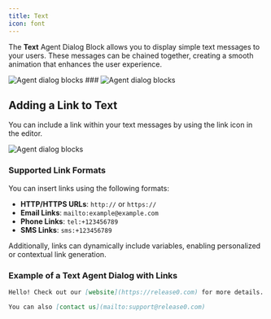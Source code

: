 ```yaml
---
title: Text
icon: font
---
```


The **Text** Agent Dialog Block allows you to display simple text messages to your users. These messages can be chained together, creating a smooth animation that enhances the user experience.

<Frame style={{ maxWidth: '400px' }}>
  <img src="/images/blocks/agent-dialog/text.png" alt="Agent dialog blocks" />
</Frame>
###
<Frame style={{ maxWidth: '600px' }}>
  <img src="/images/blocks/agent-dialog/text-agent-dialog.gif" alt="Agent dialog blocks" />
</Frame>

## Adding a Link to Text

You can include a link within your text messages by using the link icon in the editor.

<Frame style={{ maxWidth: '400px' }}>
  <img src="/images/blocks/agent-dialog/text-link.png" alt="Agent dialog blocks" />
</Frame>

### Supported Link Formats

You can insert links using the following formats:

- **HTTP/HTTPS URLs**: `http://` or `https://`
- **Email Links**: `mailto:example@example.com`
- **Phone Links**: `tel:+123456789`
- **SMS Links**: `sms:+123456789`

Additionally, links can dynamically include variables, enabling personalized or contextual link generation.

### Example of a Text Agent Dialog with Links

```markdown
Hello! Check out our [website](https://release0.com) for more details.

You can also [contact us](mailto:support@release0.com) 
